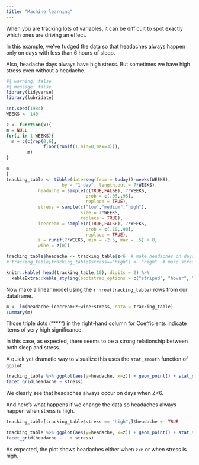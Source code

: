 ```yaml
---
title: "Machine learning"
---
```


When you are tracking lots of variables, it can be difficult to spot exactly which ones are driving an effect. 

In this example, we've fudged the data so that headaches always happen only on days with less than 6 hours of sleep.

Also, headache days always have high stress. But sometimes we have high stress even without a headache.


```r
#| warning: false
#| message: false
library(tidyverse)
library(lubridate)

set.seed(1984)
WEEKS <- 140

z <- function(x){
m = NULL
for(i in 1:WEEKS){
  m = c(c(rep(0,6),
              floor(runif(1,min=0,max=3))),
        m)
}

m
}
tracking_table <- tibble(date=seq(from = today()-weeks(WEEKS),
                     by = "1 day", length.out = 7*WEEKS),
            headache = sample(c(TRUE,FALSE), 7*WEEKS,
                              prob = c(.05,.95),
                              replace = TRUE),
            stress = sample(c("low","medium","high"),
                            size = 7*WEEKS,
                            replace = TRUE),        
            icecream = sample(c(TRUE,FALSE), 7*WEEKS,
                              prob = c(.10,.90),
                              replace = TRUE),
            z = runif(7*WEEKS, min = -2.5, max = .5) + 8,
            wine = z(0))

tracking_table$headache <- tracking_table$z<6  # make headaches on days with low sleep
# tracking_table[tracking_table$stress=="high"] <- "high"  # make stress on headache days

knitr::kable( head(tracking_table,10), digits = 2) %>%
  kableExtra::kable_styling(bootstrap_options = c("striped", "hover", "condensed"))
```

Now make a linear model using the `r nrow(tracking_table)` rows from our dataframe.

```r

m <- lm(headache~icecream+z+wine+stress, data = tracking_table)
summary(m)
```

Those triple dots ("***") in the right-hand column for Coefficients indicate items of very high significance.

In this case, as expected, there seems to be a strong relationship between both sleep and stress.

A quick yet dramatic way to visualize this uses the `stat_smooth` function of `ggplot`:


```r
tracking_table %>% ggplot(aes(y=headache, x=z)) + geom_point() + stat_smooth(formula = y~x, method = "lm", color = "red") +
facet_grid(headache ~ stress)

```
We clearly see that headaches always occur on days when Z<6.

And here's what happens if we change the data so headaches always happen when stress is high.

```r

tracking_table[tracking_table$stress == "high",]$headache <- TRUE

tracking_table %>% ggplot(aes(y=headache, x=z)) + geom_point() + stat_smooth(formula = y~x, method = "lm", color = "red") +
facet_grid(headache ~ . + stress)


```

As expected, the plot shows headaches either when `z<6` or when stress is high.

